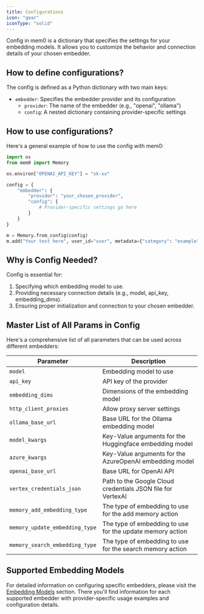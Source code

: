 ```yaml
---
title: Configurations
icon: "gear"
iconType: "solid"
---
```


Config in mem0 is a dictionary that specifies the settings for your embedding models. It allows you to customize the behavior and connection details of your chosen embedder.

## How to define configurations?

The config is defined as a Python dictionary with two main keys:
- `embedder`: Specifies the embedder provider and its configuration
  - `provider`: The name of the embedder (e.g., "openai", "ollama")
  - `config`: A nested dictionary containing provider-specific settings

## How to use configurations?

Here's a general example of how to use the config with mem0:

```python
import os
from mem0 import Memory

os.environ["OPENAI_API_KEY"] = "sk-xx"

config = {
    "embedder": {
        "provider": "your_chosen_provider",
        "config": {
            # Provider-specific settings go here
        }
    }
}

m = Memory.from_config(config)
m.add("Your text here", user_id="user", metadata={"category": "example"})
```

## Why is Config Needed?

Config is essential for:
1. Specifying which embedding model to use.
2. Providing necessary connection details (e.g., model, api_key, embedding_dims).
3. Ensuring proper initialization and connection to your chosen embedder.

## Master List of All Params in Config

Here's a comprehensive list of all parameters that can be used across different embedders:

| Parameter | Description |
|-----------|-------------|
| `model` | Embedding model to use |
| `api_key` | API key of the provider |
| `embedding_dims` | Dimensions of the embedding model |
| `http_client_proxies` | Allow proxy server settings |
| `ollama_base_url` | Base URL for the Ollama embedding model |
| `model_kwargs` | Key-Value arguments for the Huggingface embedding model |
| `azure_kwargs` | Key-Value arguments for the AzureOpenAI embedding model |
| `openai_base_url`    | Base URL for OpenAI API                       | OpenAI            |
| `vertex_credentials_json` | Path to the Google Cloud credentials JSON file for VertexAI                       | VertexAI            |
| `memory_add_embedding_type` | The type of embedding to use for the add memory action                       | VertexAI            |
| `memory_update_embedding_type` | The type of embedding to use for the update memory action                       | VertexAI            |
| `memory_search_embedding_type` | The type of embedding to use for the search memory action                       | VertexAI            |


## Supported Embedding Models

For detailed information on configuring specific embedders, please visit the [Embedding Models](./models) section. There you'll find information for each supported embedder with provider-specific usage examples and configuration details.
